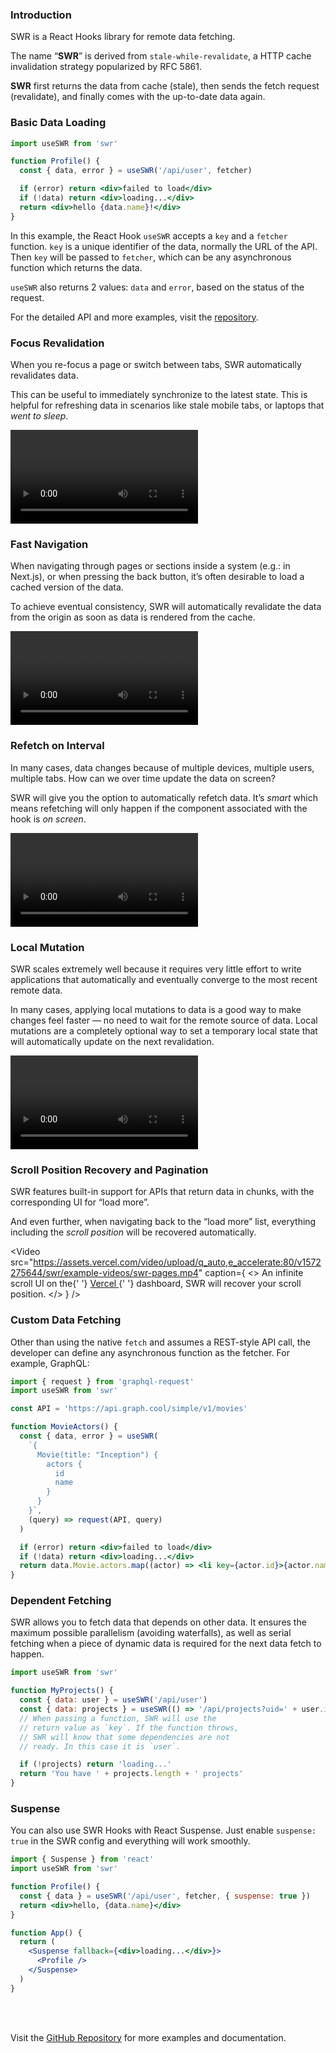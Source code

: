 
### Introduction

SWR is a React Hooks library for remote data fetching.

The name “**SWR**” is derived from
`stale-while-revalidate`, a HTTP cache invalidation
strategy popularized by RFC 5861.

**SWR** first returns the data from cache (stale), then sends the
fetch request (revalidate), and finally comes with the up-to-date data
again.

### Basic Data Loading

```jsx
import useSWR from 'swr'

function Profile() {
  const { data, error } = useSWR('/api/user', fetcher)

  if (error) return <div>failed to load</div>
  if (!data) return <div>loading...</div>
  return <div>hello {data.name}!</div>
}
```

In this example, the React Hook `useSWR` accepts a
`key` and a `fetcher` function. `key`
is a unique identifier of the data, normally the URL of the API. Then
`key` will be passed to `fetcher`, which can be
any asynchronous function which returns the data.

`useSWR` also returns 2 values: `data` and
`error`, based on the status of the request.

For the detailed API and more examples, visit the [repository](https://github.com/vercel/swr).

### Focus Revalidation

When you re-focus a page or switch between tabs, SWR automatically
revalidates data.

This can be useful to immediately synchronize to the latest state.
This is helpful for refreshing data in scenarios like stale mobile
tabs, or laptops that _went to sleep_.

<Video
  src="https://assets.vercel.com/video/upload/q_auto,e_accelerate:50/v1572271867/swr/example-videos/focus-revalidate.mp4"
  caption="Using focus revalidation to automatically sync login state between pages."
/>

### Fast Navigation

When navigating through pages or sections inside a system (e.g.: in
Next.js), or when pressing the back button, it’s often desirable to
load a cached version of the data.

To achieve eventual consistency, SWR will automatically revalidate the
data from the origin as soon as data is rendered from the cache.

<Video
  src="https://assets.vercel.com/video/upload/q_auto,e_accelerate:70/v1572278352/swr/example-videos/fast-navigation.mp4"
  caption="SWR will make cached pages render much faster, then update the cache with
    the latest data."
/>

### Refetch on Interval

In many cases, data changes because of multiple devices, multiple
users, multiple tabs. How can we over time update the data on screen?

SWR will give you the option to automatically refetch data. It’s _smart_ which means refetching will only happen if the component associated
with the hook is _on screen_.

<Video
  src="https://assets.vercel.com/video/upload/q_auto,e_accelerate:40/v1572274198/swr/example-videos/refetch-interval.mp4"
  caption="When a user makes a change, both sessions will eventually render the same
    data."
/>

### Local Mutation

SWR scales extremely well because it requires very little effort to
write applications that automatically and eventually converge to the
most recent remote data.

In many cases, applying local mutations to data is a good way to make
changes feel faster — no need to wait for the remote source of data.
Local mutations are a completely optional way to set a temporary local
state that will automatically update on the next revalidation.

<Video
  src="https://assets.vercel.com/video/upload/q_auto,e_accelerate:40/v1572283098/swr/example-videos/local-mutation.mp4"
  caption="Notice that we also still revalidate, which means our backend is
    decapitalizing the name and applying different rules that our frontend has
    forgotten to enforce."
/>

### Scroll Position Recovery and Pagination

SWR features built-in support for APIs that return data in chunks,
with the corresponding UI for “load more”.

And even further, when navigating back to the “load more” list,
everything including the _scroll position_ will be
recovered automatically.

<Video
  src="https://assets.vercel.com/video/upload/q_auto,e_accelerate:80/v1572275644/swr/example-videos/swr-pages.mp4"
  caption={
    <>
      An infinite scroll UI on the{' '}
      <a target="_blank" rel="noopener noreferrer" href="https://vercel.com">
        Vercel
      </a>{' '}
      dashboard, SWR will recover your scroll position.
    </>
  }
/>

### Custom Data Fetching

Other than using the native `fetch` and assumes a
REST-style API call, the developer can define any asynchronous
function as the fetcher. For example, GraphQL:

```jsx
import { request } from 'graphql-request'
import useSWR from 'swr'

const API = 'https://api.graph.cool/simple/v1/movies'

function MovieActors() {
  const { data, error } = useSWR(
    `{
      Movie(title: "Inception") {
        actors {
          id
          name
        }
      }
    }`,
    (query) => request(API, query)
  )

  if (error) return <div>failed to load</div>
  if (!data) return <div>loading...</div>
  return data.Movie.actors.map((actor) => <li key={actor.id}>{actor.name}</li>)
}
```

### Dependent Fetching

SWR allows you to fetch data that depends on other data. It ensures
the maximum possible parallelism (avoiding waterfalls), as well as
serial fetching when a piece of dynamic data is required for the next
data fetch to happen.

```jsx
import useSWR from 'swr'

function MyProjects() {
  const { data: user } = useSWR('/api/user')
  const { data: projects } = useSWR(() => '/api/projects?uid=' + user.id))
  // When passing a function, SWR will use the
  // return value as `key`. If the function throws,
  // SWR will know that some dependencies are not
  // ready. In this case it is `user`.

  if (!projects) return 'loading...'
  return 'You have ' + projects.length + ' projects'
}
```

### Suspense

You can also use SWR Hooks with React Suspense. Just enable
`suspense: true` in the SWR config and everything will work
smoothly.

```jsx
import { Suspense } from 'react'
import useSWR from 'swr'

function Profile() {
  const { data } = useSWR('/api/user', fetcher, { suspense: true })
  return <div>hello, {data.name}</div>
}

function App() {
  return (
    <Suspense fallback={<div>loading...</div>}>
      <Profile />
    </Suspense>
  )
}
```

<br />
<br />

Visit the [GitHub Repository](https://github.com/vercel/swr) for more examples and documentation.
